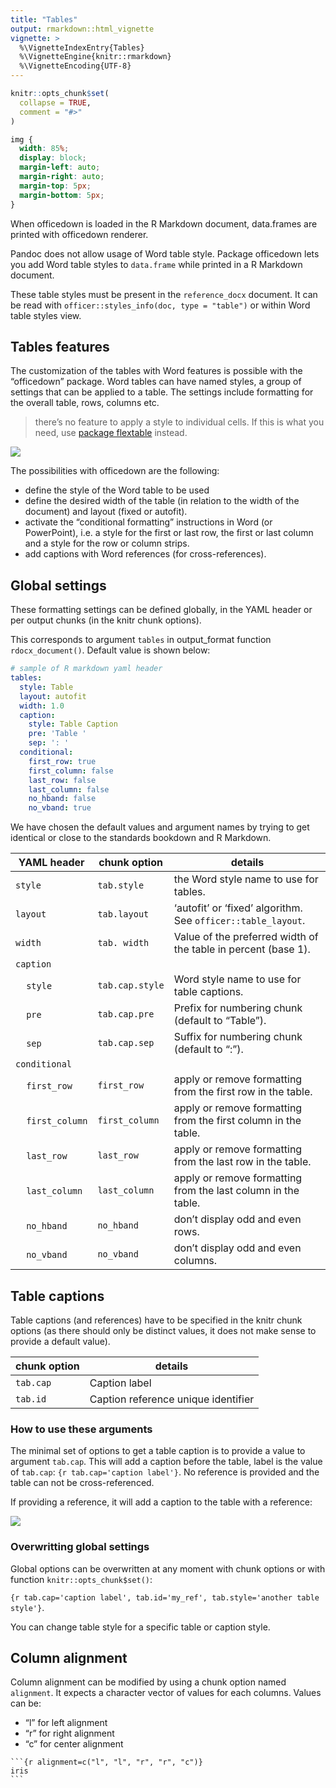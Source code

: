 ```yaml
---
title: "Tables"
output: rmarkdown::html_vignette
vignette: >
  %\VignetteIndexEntry{Tables}
  %\VignetteEngine{knitr::rmarkdown}
  %\VignetteEncoding{UTF-8}
---
```


```r
knitr::opts_chunk$set(
  collapse = TRUE,
  comment = "#>"
)
```

```css
img {
  width: 85%;
  display: block;
  margin-left: auto;
  margin-right: auto;
  margin-top: 5px;
  margin-bottom: 5px;
}
```

When officedown is loaded in the R Markdown document, data.frames 
are printed with officedown renderer. 

Pandoc does not allow usage of Word table style. Package officedown
lets you add Word table styles to `data.frame` while printed 
in a R Markdown document. 

These table styles must be present in the `reference_docx` document.
It can be read with `officer::styles_info(doc, type = "table")`
or within Word table styles view.


## Tables features

The customization of the tables with Word features is possible with the
"officedown" package. Word tables can have named styles, a group of settings
that can be applied to a table. The settings include formatting for the overall
table, rows, columns etc.  

> there's no feature to apply a style to individual cells. If this is 
what you need, use [package flextable](https://davidgohel.github.io/flextable) instead.

![](../man/figures/TABLES-example.png)

The possibilities with officedown are the following:

* define the style of the Word table to be used
* define the desired width of the table (in relation to the width of the document) and layout (fixed or autofit).
* activate the "conditional formatting" instructions in Word (or PowerPoint), i.e. a style for the first or last row, the first or last column and a style for the row or column strips.
* add captions with Word references (for cross-references).


## Global settings

These formatting settings can be defined globally, in the YAML header or 
per output chunks (in the knitr chunk options). 

This corresponds to argument `tables` in output_format function 
`rdocx_document()`. Default value is shown below:

```yaml
# sample of R markdown yaml header
tables: 
  style: Table
  layout: autofit
  width: 1.0
  caption:
    style: Table Caption
    pre: 'Table '
    sep: ': '
  conditional:
    first_row: true
    first_column: false
    last_row: false
    last_column: false
    no_hband: false
    no_vband: true
```

We have chosen the default values and argument names by trying to get 
identical or close to the standards bookdown and R Markdown.

| YAML header | chunk option | details |
|-------------|-----------------|---------------------------------------------------------------------------------------------------------------------------------------------------------------------------------------------------|
| `style` | `tab.style` | the Word style name to use for tables.  |
| `layout` | `tab.layout` | 'autofit' or 'fixed' algorithm. See `officer::table_layout`. |
| `width` | `tab. width ` | Value of the preferred width of the table in percent (base 1). |
| `caption` |  |  |
|&nbsp;&nbsp;&nbsp;&nbsp;`style` | `tab.cap.style` | Word style name to use for table captions.|
|&nbsp;&nbsp;&nbsp;&nbsp;`pre` | `tab.cap.pre` | Prefix for numbering chunk (default to "Table "). |
|&nbsp;&nbsp;&nbsp;&nbsp;`sep` | `tab.cap.sep` | Suffix for numbering chunk (default to ": "). |
| `conditional` |  |  |
|&nbsp;&nbsp;&nbsp;&nbsp;`first_row` | `first_row` | apply or remove formatting from the first row in the table. |
|&nbsp;&nbsp;&nbsp;&nbsp;`first_column` | `first_column` | apply or remove formatting from the first column in the table. |
|&nbsp;&nbsp;&nbsp;&nbsp;`last_row` | `last_row` | apply or remove formatting from the last row in the table. |
|&nbsp;&nbsp;&nbsp;&nbsp;`last_column` | `last_column` | apply or remove formatting from the last column in the table. |
|&nbsp;&nbsp;&nbsp;&nbsp;`no_hband` | `no_hband` | don't display odd and even rows. |
|&nbsp;&nbsp;&nbsp;&nbsp;`no_vband` | `no_vband` | don't display odd and even columns. |

## Table captions

Table captions (and references) have to be specified in the knitr chunk options 
(as there should only be distinct values, it does not make sense to 
provide a default value).

| chunk option | details |
|--------------|---------|
| `tab.cap` | Caption label |
| `tab.id` | Caption reference unique identifier |

### How to use these arguments

The minimal set of options to get a table caption is to provide a value 
to argument `tab.cap`. This will add a caption before the table, label is the 
value of `tab.cap`: `{r tab.cap='caption label'}`. No reference 
is provided and the table can not be cross-referenced.

If providing a reference, it will add a caption to the table with a reference: 

![](../man/figures/TABLES-r-chunk.png)

### Overwritting global settings

Global options can be overwritten at any moment with chunk options or 
with function `knitr::opts_chunk$set()`: 

`{r tab.cap='caption label', tab.id='my_ref', tab.style='another table style'}`. 

You can change table style for a specific table or caption style.

## Column alignment

Column alignment can be modified by using a chunk option named `alignment`. 
It expects a character vector of values for each columns. Values can be:

* "l" for left alignment
* "r" for right alignment
* "c" for center alignment

<pre><code>&#96;&#96;&#96;{r alignment=c("l", "l", "r", "r", "c")} 
iris
&#96;&#96;&#96;</code></pre>

